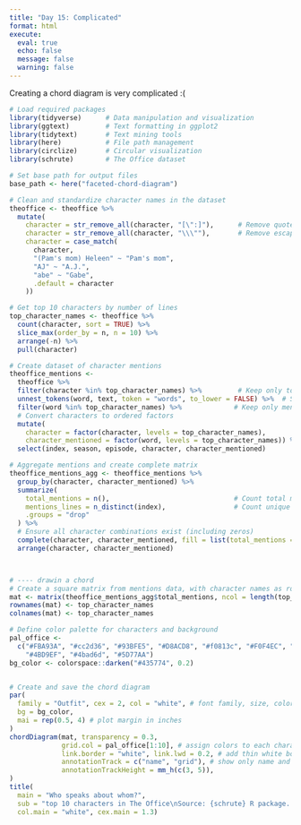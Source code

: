 ```yaml
---
title: "Day 15: Complicated"
format: html
execute:
  eval: true
  echo: false
  message: false
  warning: false
---
```


Creating a chord diagram is very complicated :( 

```r
# Load required packages
library(tidyverse)      # Data manipulation and visualization
library(ggtext)         # Text formatting in ggplot2
library(tidytext)       # Text mining tools
library(here)           # File path management
library(circlize)       # Circular visualization
library(schrute)        # The Office dataset

# Set base path for output files
base_path <- here("faceted-chord-diagram")

# Clean and standardize character names in the dataset
theoffice <- theoffice %>% 
  mutate(
    character = str_remove_all(character, "[\":]"),      # Remove quotes and colons
    character = str_remove_all(character, "\\\""),       # Remove escaped quotes
    character = case_match(
      character,
      "(Pam's mom) Heleen" ~ "Pam's mom",
      "AJ" ~ "A.J.",
      "abe" ~ "Gabe",
      .default = character
    )) 

# Get top 10 characters by number of lines
top_character_names <- theoffice %>% 
  count(character, sort = TRUE) %>% 
  slice_max(order_by = n, n = 10) %>% 
  arrange(-n) %>% 
  pull(character)

# Create dataset of character mentions
theoffice_mentions <- 
  theoffice %>% 
  filter(character %in% top_character_names) %>%         # Keep only top 10 characters
  unnest_tokens(word, text, token = "words", to_lower = FALSE) %>%  # Split text into words
  filter(word %in% top_character_names) %>%             # Keep only mentions of top characters
  # Convert characters to ordered factors
  mutate(
    character = factor(character, levels = top_character_names),
    character_mentioned = factor(word, levels = top_character_names)) %>% 
  select(index, season, episode, character, character_mentioned)

# Aggregate mentions and create complete matrix
theoffice_mentions_agg <- theoffice_mentions %>% 
  group_by(character, character_mentioned) %>% 
  summarize(
    total_mentions = n(),                               # Count total mentions
    mentions_lines = n_distinct(index),                 # Count unique lines with mentions
    .groups = "drop"
  ) %>% 
  # Ensure all character combinations exist (including zeros)
  complete(character, character_mentioned, fill = list(total_mentions = 0, mentions_lines = 0)) %>% 
  arrange(character, character_mentioned)



# ---- drawin a chord
# Create a square matrix from mentions data, with character names as row and column names
mat <- matrix(theoffice_mentions_agg$total_mentions, ncol = length(top_character_names))
rownames(mat) <- top_character_names
colnames(mat) <- top_character_names

# Define color palette for characters and background
pal_office <- 
  c("#FBA93A", "#cc2d36", "#93BFE5", "#D8ACD8", "#f0813c", "#F0F4EC", "#2AA3A6",
    "#4BD9EF", "#4bad6d", "#5D77AA")
bg_color <- colorspace::darken("#435774", 0.2)


# Create and save the chord diagram
par(
  family = "Outfit", cex = 2, col = "white", # font family, size, color
  bg = bg_color, 
  mai = rep(0.5, 4) # plot margin in inches
) 
chordDiagram(mat, transparency = 0.3, 
             grid.col = pal_office[1:10], # assign colors to each character
             link.border = "white", link.lwd = 0.2, # add thin white borders to connections
             annotationTrack = c("name", "grid"), # show only name and grid tracks (excluding axis)
             annotationTrackHeight = mm_h(c(3, 5)),
)
title(
  main = "Who speaks about whom?",
  sub = "top 10 characters in The Office\nSource: {schrute} R package. Visualisation: Ansgar Wolsing",
  col.main = "white", cex.main = 1.3)
```